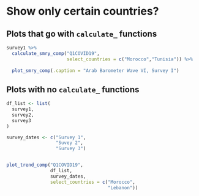 # Show only certain countries? {#select-countries-chp}

## Plots that go with `calculate_` functions


```r

survey1 %>%
  calculate_smry_comp("Q1COVID19",
                      select_countries = c("Morocco","Tunisia")) %>%
  
  plot_smry_comp(.caption = "Arab Barometer Wave VI, Survey I")


```

## Plots with no `calculate_` functions

```r

df_list <- list(
  survey1,
  survey2,
  survey3
)

survey_dates <- c("Survey 1",
                  "Suvey 2",
                  "Survey 3")


plot_trend_comp("Q1COVID19",
                df_list,
                survey_dates,
                select_countries = c("Morocco",
                                     "Lebanon"))

```
